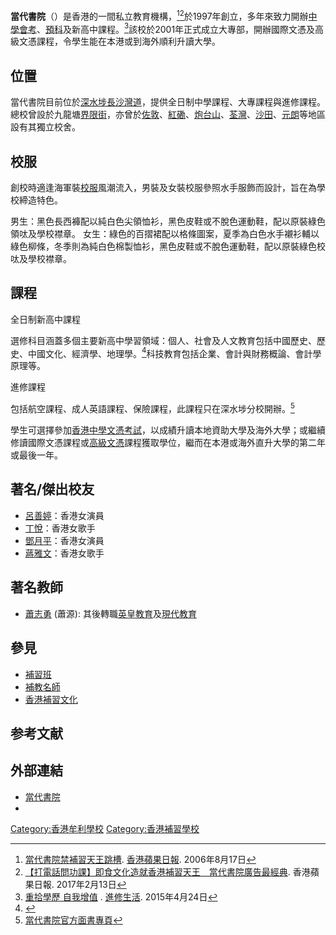 {{multiple issues|
{{citation style|time=2018-04-15T11:03:03+00:00}}
{{expand|time=2018-04-15T11:03:03+00:00}}
}}
{{Infobox School
| motto= 
| name = 當代書院
| other_name = Times College
| image = Times_College_Logo.jpg
| image_size = 50px
| established = 1997年
| type = [[私立學校|私立學校]]
| affiliation = 當代書院有限公司
| district = [[香港|香港]][[深水埗區|深水埗區]]
| faculty = 
| students = 
| address = 
| website = http://www.timescollege.edu.hk/
}}

'''當代書院'''（{{lang-en|Times College}}）是香港的一間私立教育機構，<ref>[https://archive.today/20130625230222/http://hk.apple.nextmedia.com/news/art/20060817/6227270 當代書院禁補習天王跳槽]. [[香港蘋果日報|香港蘋果日報]]. 2006年8月17日</ref><ref>[https://archive.today/20190606024236/https://hk.appledaily.com/7015342/realtime/article/20170213/56295949 【打電話問功課】即食文化造就香港補習天王　當代書院廣告最經典]. 香港蘋果日報. 2017年2月13日</ref>於1997年創立，多年來致力開辦[[中學會考|中學會考]]、[[預科|預科]]及新高中課程。<ref>[http://www.eduplus.com.hk/search/article_detail.jsp?article_id=7651&school_id=-1 重拾學歷 自我增值] {{Wayback|url=http://www.eduplus.com.hk/search/article_detail.jsp?article_id=7651&school_id=-1 |date=20190823155103 }}. [[進修生活|進修生活]]. 2015年4月24日</ref>該校於2001年正式成立大專部，開辦國際文憑及高級文憑課程，令學生能在本港或到海外順利升讀大學。

==位置==
當代書院目前位於[[深水埗|深水埗]][[長沙灣道|長沙灣道]]，提供全日制中學課程、大專課程與進修課程。總校曾設於九龍塘[[界限街|界限街]]，亦曾於[[佐敦|佐敦]]、[[紅磡|紅磡]]、[[炮台山|炮台山]]、[[荃灣|荃灣]]、[[沙田_(香港)|沙田]]、[[元朗|元朗]]等地區設有其獨立校舍。

==校服==
創校時適逢海軍裝[[校服|校服]]風潮流入，男裝及女裝校服參照水手服飾而設計，旨在為學校締造特色。

男生：黑色長西褲配以純白色尖領恤衫，黑色皮鞋或不脫色運動鞋，配以原裝綠色領呔及學校襟章。
女生：綠色的百摺裙配以格條圖案，夏季為白色水手襯衫輔以綠色柳條，冬季則為純白色棉製恤衫，黑色皮鞋或不脫色運動鞋，配以原裝綠色校呔及學校襟章。

==課程==
;全日制新高中課程
選修科目涵蓋多個主要新高中學習領域：個人、社會及人文教育包括中國歷史、歷史、中國文化、經濟學、地理學。<ref>{{Cite web |url=http://www.timescollege.edu.hk/course4.html |title=當代書院課程 |accessdate=2015-06-21 |archive-date=2015-02-17 |archive-url=https://web.archive.org/web/20150217121914/http://www.timescollege.edu.hk/course4.html |dead-url=no }}</ref>科技教育包括企業、會計與財務概論、會計學原理等。

;進修課程
包括航空課程、成人英語課程、保險課程，此課程只在深水埗分校開辦。<ref>[https://www.facebook.com/pages/當代書院-TIMES-COLLEGE/147421041940086 當代書院官方面書專頁]</ref>

學生可選擇參加[[香港中學文憑考試|香港中學文憑考試]]，以成績升讀本地資助大學及海外大學；或繼續修讀國際文憑課程或[[高級文憑|高級文憑]]課程獲取學位，繼而在本港或海外直升大學的第二年或最後一年。

==著名/傑出校友==
* [[呂善婷|呂善婷]]：香港女演員
* [[丁悅|丁悅]]：香港女歌手
* [[鄧月平|鄧月平]]：香港女演員
* [[蔣雅文|蔣雅文]]：香港女歌手

==著名教師==
* [[蕭志勇|蕭志勇]] (蕭源): 其後轉職[[英皇教育|英皇教育]]及[[現代教育|現代教育]]

==參見==
*[[補習班|補習班]]
*[[補教名師|補教名師]] 
*[[香港補習文化|香港補習文化]]

==参考文献==
<div class="references-small">
<references />
</div>

==外部連結==
* [http://www.timescollege.edu.hk/ 當代書院]{{Wayback|url=http://www.timescollege.edu.hk/ |date=20141218165235 }}
* {{Facebook|timescollegessp}}

[[Category:香港牟利學校|Category:香港牟利學校]]
[[Category:香港補習學校|Category:香港補習學校]]